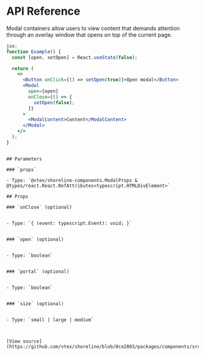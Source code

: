 # API Reference

Modal containers allow users to view content that demands attention through an overlay window that opens on top of the current page.

```jsx
jsx;
function Example() {
  const [open, setOpen] = React.useState(false);

  return (
    <>
      <Button onClick={() => setOpen(true)}>Open modal</Button>
      <Modal
        open={open}
        onClose={() => {
          setOpen(false);
        }}
      >
        <ModalContent>Content</ModalContent>
      </Modal>
    </>
  );
}
```

```

## Parameters

### `props`

- Type: `@vtex/shoreline-components.ModalProps & @types/react.React.RefAttributes<typescript.HTMLDivElement>`

## Props

### `onClose` (optional)


- Type: `{ (event: typescript.Event): void; }`


### `open` (optional)


- Type: `boolean`


### `portal` (optional)


- Type: `boolean`


### `size` (optional)


- Type: `small | large | medium`



[View source](https://github.com/vtex/shoreline/blob/8ce2803/packages/components/src/modal/modal.tsx#L30)
```
